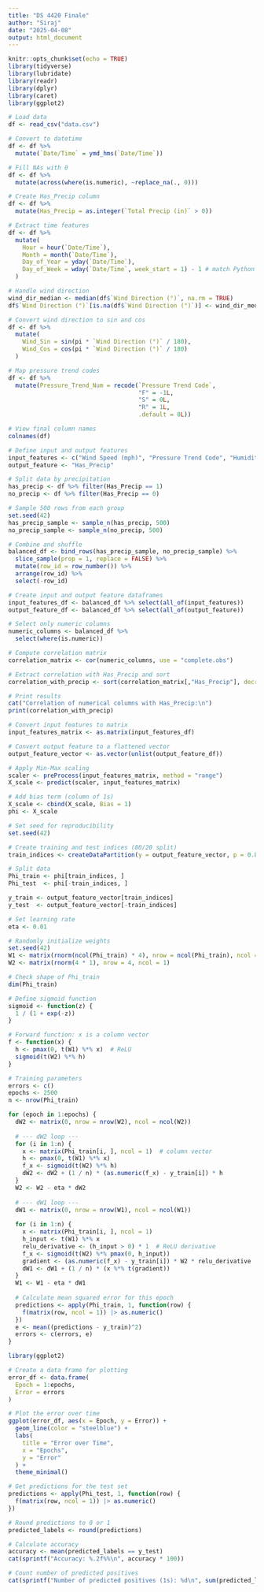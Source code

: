 ```yaml
---
title: "DS 4420 Finale"
author: "Siraj"
date: "2025-04-08"
output: html_document
---
```


```r
knitr::opts_chunk$set(echo = TRUE)
library(tidyverse)
library(lubridate)
library(readr)
library(dplyr)
library(caret)
library(ggplot2)
```

```r


# Load data
df <- read_csv("data.csv")

# Convert to datetime
df <- df %>%
  mutate(`Date/Time` = ymd_hms(`Date/Time`))

# Fill NAs with 0
df <- df %>%
  mutate(across(where(is.numeric), ~replace_na(., 0)))

# Create Has_Precip column
df <- df %>%
  mutate(Has_Precip = as.integer(`Total Precip (in)` > 0))

# Extract time features
df <- df %>%
  mutate(
    Hour = hour(`Date/Time`),
    Month = month(`Date/Time`),
    Day_of_Year = yday(`Date/Time`),
    Day_of_Week = wday(`Date/Time`, week_start = 1) - 1 # match Python's 0 = Monday
  )

# Handle wind direction
wind_dir_median <- median(df$`Wind Direction (°)`, na.rm = TRUE)
df$`Wind Direction (°)`[is.na(df$`Wind Direction (°)`)] <- wind_dir_median

# Convert wind direction to sin and cos
df <- df %>%
  mutate(
    Wind_Sin = sin(pi * `Wind Direction (°)` / 180),
    Wind_Cos = cos(pi * `Wind Direction (°)` / 180)
  )

# Map pressure trend codes
df <- df %>%
  mutate(Pressure_Trend_Num = recode(`Pressure Trend Code`,
                                     "F" = -1L,
                                     "S" = 0L,
                                     "R" = 1L,
                                     .default = 0L))

# View final column names
colnames(df)
```
``` r
# Define input and output features
input_features <- c("Wind Speed (mph)", "Pressure Trend Code", "Humidity (%)", "UV Index", "Pressure (inHg)", "Hour")
output_feature <- "Has_Precip"

# Split data by precipitation
has_precip <- df %>% filter(Has_Precip == 1)
no_precip <- df %>% filter(Has_Precip == 0)

# Sample 500 rows from each group
set.seed(42)
has_precip_sample <- sample_n(has_precip, 500)
no_precip_sample <- sample_n(no_precip, 500)

# Combine and shuffle
balanced_df <- bind_rows(has_precip_sample, no_precip_sample) %>%
  slice_sample(prop = 1, replace = FALSE) %>%
  mutate(row_id = row_number()) %>% 
  arrange(row_id) %>%
  select(-row_id)

# Create input and output feature dataframes
input_features_df <- balanced_df %>% select(all_of(input_features))
output_feature_df <- balanced_df %>% select(all_of(output_feature))
```

``` r
# Select only numeric columns
numeric_columns <- balanced_df %>%
  select(where(is.numeric))

# Compute correlation matrix
correlation_matrix <- cor(numeric_columns, use = "complete.obs")

# Extract correlation with Has_Precip and sort
correlation_with_precip <- sort(correlation_matrix[,"Has_Precip"], decreasing = TRUE)

# Print results
cat("Correlation of numerical columns with Has_Precip:\n")
print(correlation_with_precip)
```

```r
# Convert input features to matrix
input_features_matrix <- as.matrix(input_features_df)

# Convert output feature to a flattened vector
output_feature_vector <- as.vector(unlist(output_feature_df))
```

```r
# Apply Min-Max scaling
scaler <- preProcess(input_features_matrix, method = "range")
X_scale <- predict(scaler, input_features_matrix)

# Add bias term (column of 1s)
X_scale <- cbind(X_scale, Bias = 1)
phi <- X_scale


```

```r

# Set seed for reproducibility
set.seed(42)

# Create training and test indices (80/20 split)
train_indices <- createDataPartition(y = output_feature_vector, p = 0.8, list = FALSE)

# Split data
Phi_train <- phi[train_indices, ]
Phi_test  <- phi[-train_indices, ]

y_train <- output_feature_vector[train_indices]
y_test  <- output_feature_vector[-train_indices]
```

```r
# Set learning rate
eta <- 0.01

# Randomly initialize weights
set.seed(42)
W1 <- matrix(rnorm(ncol(Phi_train) * 4), nrow = ncol(Phi_train), ncol = 4)
W2 <- matrix(rnorm(4 * 1), nrow = 4, ncol = 1)

# Check shape of Phi_train
dim(Phi_train)
```

```r
# Define sigmoid function
sigmoid <- function(z) {
  1 / (1 + exp(-z))
}

# Forward function: x is a column vector
f <- function(x) {
  h <- pmax(0, t(W1) %*% x)  # ReLU
  sigmoid(t(W2) %*% h)
}

# Training parameters
errors <- c()
epochs <- 2500
n <- nrow(Phi_train)

for (epoch in 1:epochs) {
  dW2 <- matrix(0, nrow = nrow(W2), ncol = ncol(W2))
  
  # --- dW2 loop ---
  for (i in 1:n) {
    x <- matrix(Phi_train[i, ], ncol = 1)  # column vector
    h <- pmax(0, t(W1) %*% x)
    f_x <- sigmoid(t(W2) %*% h)
    dW2 <- dW2 + (1 / n) * (as.numeric(f_x) - y_train[i]) * h
  }
  W2 <- W2 - eta * dW2
  
  # --- dW1 loop ---
  dW1 <- matrix(0, nrow = nrow(W1), ncol = ncol(W1))
  
  for (i in 1:n) {
    x <- matrix(Phi_train[i, ], ncol = 1)
    h_input <- t(W1) %*% x
    relu_derivative <- (h_input > 0) * 1  # ReLU derivative
    f_x <- sigmoid(t(W2) %*% pmax(0, h_input))
    gradient <- (as.numeric(f_x) - y_train[i]) * W2 * relu_derivative
    dW1 <- dW1 + (1 / n) * (x %*% t(gradient))
  }
  W1 <- W1 - eta * dW1
  
  # Calculate mean squared error for this epoch
  predictions <- apply(Phi_train, 1, function(row) {
    f(matrix(row, ncol = 1)) |> as.numeric()
  })
  e <- mean((predictions - y_train)^2)
  errors <- c(errors, e)
}
```

```r
library(ggplot2)

# Create a data frame for plotting
error_df <- data.frame(
  Epoch = 1:epochs,
  Error = errors
)

# Plot the error over time
ggplot(error_df, aes(x = Epoch, y = Error)) +
  geom_line(color = "steelblue") +
  labs(
    title = "Error over Time",
    x = "Epochs",
    y = "Error"
  ) +
  theme_minimal()
```
```r
# Get predictions for the test set
predictions <- apply(Phi_test, 1, function(row) {
  f(matrix(row, ncol = 1)) |> as.numeric()
})

# Round predictions to 0 or 1
predicted_labels <- round(predictions)

# Calculate accuracy
accuracy <- mean(predicted_labels == y_test)
cat(sprintf("Accuracy: %.2f%%\n", accuracy * 100))

# Count number of predicted positives
cat(sprintf("Number of predicted positives (1s): %d\n", sum(predicted_labels == 1)))
```




